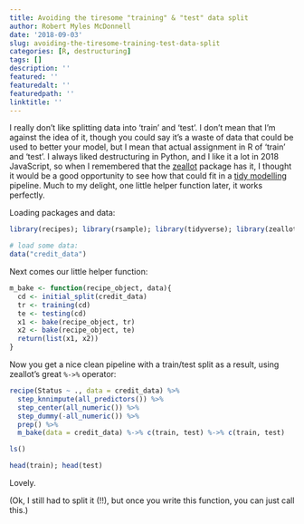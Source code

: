 ```yaml
---
title: Avoiding the tiresome "training" & "test" data split
author: Robert Myles McDonnell
date: '2018-09-03'
slug: avoiding-the-tiresome-training-test-data-split
categories: [R, destructuring]
tags: []
description: ''
featured: ''
featuredalt: ''
featuredpath: ''
linktitle: ''
---
```


I really don't like splitting data into 'train' and 'test'. I don't mean that I'm against the idea of it, though you could say it's a waste of data that could be used to better your model, but I mean that actual assignment in R of 'train' and 'test'. I always liked destructuring in Python, and I like it a lot in 2018 JavaScript, so when I remembered that the [zeallot](https://github.com/r-lib/zeallot/blob/master/vignettes/unpacking-assignment.Rmd) package has it, I thought it would be a good opportunity to see how that could fit in a [tidy modelling](https://github.com/tidymodels) pipeline. Much to my delight, one little helper function later, it works perfectly. 

Loading packages and data:  

```r
library(recipes); library(rsample); library(tidyverse); library(zeallot)

# load some data:
data("credit_data")
``` 

Next comes our little helper function: 

```r
m_bake <- function(recipe_object, data){
  cd <- initial_split(credit_data)
  tr <- training(cd)
  te <- testing(cd)
  x1 <- bake(recipe_object, tr)
  x2 <- bake(recipe_object, te)
  return(list(x1, x2))
}
```

Now you get a nice clean pipeline with a train/test split as a result, using zeallot's great `%->%` operator:  
```r
recipe(Status ~ ., data = credit_data) %>% 
  step_knnimpute(all_predictors()) %>% 
  step_center(all_numeric()) %>% 
  step_dummy(-all_numeric()) %>% 
  prep() %>% 
  m_bake(data = credit_data) %->% c(train, test) %->% c(train, test)

ls()

head(train); head(test)
```

Lovely.  

(Ok, I still had to split it (!!), but once you write this function, you can just call this.)

